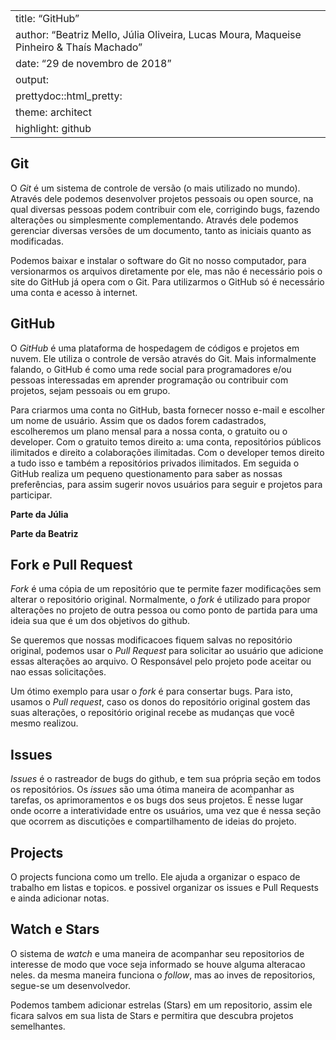 
---
title: "GitHub"
author: "Beatriz Mello, Júlia Oliveira, Lucas Moura, Maqueise Pinheiro & Thaís Machado"
date: "29 de novembro de 2018"
output:
  prettydoc::html_pretty:
    theme: architect
    highlight: github
---

## Git

O *Git* é um sistema de controle de versão (o mais utilizado no mundo). Através dele podemos desenvolver projetos pessoais ou open source, na qual diversas pessoas podem contribuir com ele, corrigindo bugs, fazendo alterações ou simplesmente complementando. Através dele podemos gerenciar diversas versões de um documento, tanto as iniciais quanto as modificadas. 

Podemos baixar e instalar o software do Git no nosso computador, para versionarmos os arquivos diretamente por ele, mas não é necessário pois o site do GitHub já opera com o Git. Para utilizarmos o GitHub só é necessário uma conta e acesso à internet.

## GitHub

O *GitHub* é uma plataforma de hospedagem de códigos e projetos em nuvem. Ele utiliza o controle de versão através do Git. Mais informalmente falando, o GitHub é como uma rede social para programadores e/ou pessoas interessadas em aprender programação ou contribuir com projetos, sejam pessoais ou em grupo.

Para criarmos uma conta no GitHub, basta fornecer nosso e-mail e escolher um nome de usuário. Assim que os dados forem cadastrados, escolheremos um plano mensal para a nossa conta, o gratuito ou o developer. Com o gratuito temos direito a: uma conta, repositórios públicos ilimitados e direito a colaborações ilimitadas. Com o developer temos direito a tudo isso e também a repositórios privados ilimitados. Em seguida o GitHub realiza um pequeno questionamento para saber as nossas preferências, para assim sugerir novos usuários para seguir e projetos para participar.

**Parte da Júlia**

**Parte da Beatriz**


## Fork e Pull Request

*Fork* é uma cópia de um repositório que te permite fazer modificações sem alterar o repositório original. Normalmente, o *fork* é utilizado para propor alterações no projeto de outra pessoa ou como ponto de partida para uma ideia sua que é um dos objetivos do github.

Se queremos que nossas modificacoes fiquem salvas no repositório original, podemos usar o *Pull Request* para solicitar ao usuário que adicione essas alterações ao arquivo. O Responsável pelo projeto pode aceitar ou nao essas solicitações.

Um ótimo exemplo para usar o *fork* é para consertar bugs. Para isto, usamos o *Pull request*, caso os donos do repositório original gostem das suas alterações, o repositório original recebe as mudanças que você mesmo realizou.


## Issues

*Issues* é o rastreador de bugs do github, e tem sua própria seção em todos os repositórios. Os *issues* são uma ótima maneira de acompanhar as tarefas, os aprimoramentos e os bugs dos seus projetos. É nesse lugar onde ocorre a interatividade entre os usuários, uma vez que é nessa seção que ocorrem as discutições e compartilhamento de ideias do projeto.

## Projects

O projects funciona como um trello. Ele ajuda a organizar o espaco de trabalho em listas e topicos. e possivel organizar os issues e Pull Requests e ainda adicionar notas.

## Watch e Stars

O sistema de *watch* e uma maneira de acompanhar seu repositorios de interesse de modo que voce seja informado se houve alguma alteracao neles. da mesma maneira funciona o *follow*, mas ao inves de repositorios, segue-se um desenvolvedor.

Podemos tambem adicionar estrelas (Stars) em um repositorio, assim ele ficara salvos em sua lista de Stars e permitira que descubra projetos semelhantes.
